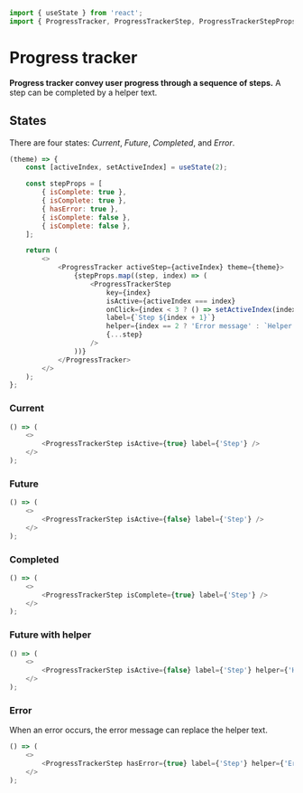 ```javascript import
import { useState } from 'react';
import { ProgressTracker, ProgressTrackerStep, ProgressTrackerStepProps } from '@lumx/react';
```

# Progress tracker

**Progress tracker convey user progress through a sequence of steps.**
A step can be completed by a helper text.

## States

There are four states: _Current_, _Future_, _Completed_, and _Error_.

```javascript jsx disableGrid
(theme) => {
    const [activeIndex, setActiveIndex] = useState(2);

    const stepProps = [
        { isComplete: true },
        { isComplete: true },
        { hasError: true },
        { isComplete: false },
        { isComplete: false },
    ];

    return (
        <>
            <ProgressTracker activeStep={activeIndex} theme={theme}>
                {stepProps.map((step, index) => (
                    <ProgressTrackerStep
                        key={index}
                        isActive={activeIndex === index}
                        onClick={index < 3 ? () => setActiveIndex(index) : null}
                        label={`Step ${index + 1}`}
                        helper={index == 2 ? 'Error message' : `Helper text ${index + 1}`}
                        {...step}
                    />
                ))}
            </ProgressTracker>
        </>
    );
};
```

### Current

```javascript jsx disableGrid
() => (
    <>
        <ProgressTrackerStep isActive={true} label={'Step'} />
    </>
);
```

### Future

```javascript jsx disableGrid
() => (
    <>
        <ProgressTrackerStep isActive={false} label={'Step'} />
    </>
);
```

### Completed

```javascript jsx disableGrid
() => (
    <>
        <ProgressTrackerStep isComplete={true} label={'Step'} />
    </>
);
```

### Future with helper

```javascript jsx disableGrid
() => (
    <>
        <ProgressTrackerStep isActive={false} label={'Step'} helper={'Helper text'} />
    </>
);
```

### Error

When an error occurs, the error message can replace the helper text.

```javascript jsx disableGrid
() => (
    <>
        <ProgressTrackerStep hasError={true} label={'Step'} helper={'Error message'} />
    </>
);
```
